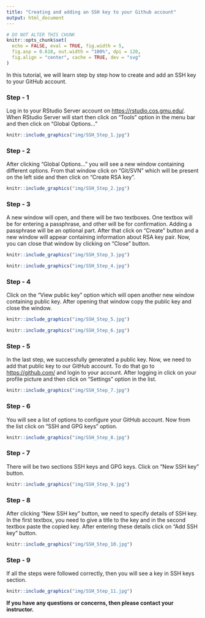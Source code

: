 ```yaml
---
title: "Creating and adding an SSH key to your Github account"
output: html_document
---
```


```r
# DO NOT ALTER THIS CHUNK
knitr::opts_chunk$set(
  echo = FALSE, eval = TRUE, fig.width = 5,
  fig.asp = 0.618, out.width = "100%", dpi = 120,
  fig.align = "center", cache = TRUE, dev = "svg"
)
```


In this tutorial, we will learn step by step how to create and add an SSH key to your GitHub account.

### Step - 1

Log in to your RStudio Server account on <https://rstudio.cos.gmu.edu/>. When RStudio Server will start then click on "Tools" option in the menu bar and then click on "Global Options..."

```r
knitr::include_graphics("img/SSH_Step_1.jpg")
```

### Step - 2

After clicking "Global Options..." you will see a new window containing different options. From that window click on "Git/SVN" which will be present on the left side and then click on "Create RSA key".

```r
knitr::include_graphics("img/SSH_Step_2.jpg")
```

### Step - 3

A new window will open, and there will be two textboxes. One textbox will be for entering a passphrase, and other will be for confirmation. Adding a passphrase will be an optional part. After that click on "Create" button and a new window will appear containing information about RSA key pair. Now, you can close that window by clicking on "Close" button.  

```r
knitr::include_graphics("img/SSH_Step_3.jpg")
```

```r
knitr::include_graphics("img/SSH_Step_4.jpg")
```


### Step - 4

Click on the "View public key" option which will open another new window containing public key. After opening that window copy the public key and close the window.

```r
knitr::include_graphics("img/SSH_Step_5.jpg")
```

```r
knitr::include_graphics("img/SSH_Step_6.jpg")
```

### Step - 5

In the last step, we successfully generated a public key. Now, we need to add that public key to our GitHub account. To do that go to <https://github.com/> and login to your account. After logging in click on your profile picture and then click on "Settings" option in the list. 

```r
knitr::include_graphics("img/SSH_Step_7.jpg")
```

### Step - 6

You will see a list of options to configure your GitHub account. Now from the list click on "SSH and GPG keys" option.

```r
knitr::include_graphics("img/SSH_Step_8.jpg")
```

### Step - 7

There will be two sections SSH keys and GPG keys. Click on "New SSH key" button.

```r
knitr::include_graphics("img/SSH_Step_9.jpg")
```

### Step - 8

After clicking "New SSH key" button, we need to specify details of SSH key. In the first textbox, you need to give a title to the key and in the second textbox paste the copied key. After entering these details click on "Add SSH key" button.

```r
knitr::include_graphics("img/SSH_Step_10.jpg")
```

### Step - 9

If all the steps were followed correctly, then you will see a key in SSH keys section.

```r
knitr::include_graphics("img/SSH_Step_11.jpg")
```

**If you have any questions or concerns, then please contact your instructor.**
